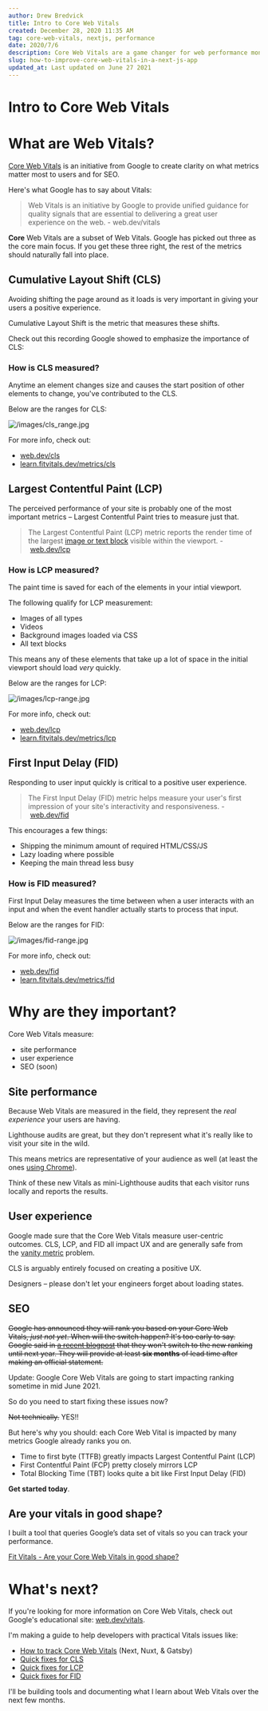 ```yaml
---
author: Drew Bredvick
title: Intro to Core Web Vitals
created: December 28, 2020 11:35 AM
tag: core-web-vitals, nextjs, performance
date: 2020/7/6
description: Core Web Vitals are a game changer for web performance monitoring. Here's an intro to how to monitor them.
slug: how-to-improve-core-web-vitals-in-a-next-js-app
updated_at: Last updated on June 27 2021
---
```



<OGImage
  title="Intro to Core Web Vitals"
  image="https://web-dev.imgix.net/image/tcFciHGuF3MxnTr1y5ue01OGLBn2/dYAbN2LdttJ1qYk1gssh.svg"
/>

# Intro to Core Web Vitals

# **What are Web Vitals?**

[Core Web Vitals](https://web.dev/vitals) is an initiative from Google to create clarity on what metrics matter most to users and for SEO.

Here's what Google has to say about Vitals:

> Web Vitals is an initiative by Google to provide unified guidance for quality signals that are essential to delivering a great user experience on the web. - web.dev/vitals

**Core** Web Vitals are a subset of Web Vitals. Google has picked out three as the core main focus. If you get these three right, the rest of the metrics should naturally fall into place.

## **Cumulative Layout Shift (CLS)**

Avoiding shifting the page around as it loads is very important in giving your users a positive experience.

Cumulative Layout Shift is the metric that measures these shifts.

Check out this recording Google showed to emphasize the importance of CLS:

### **How is CLS measured?**

Anytime an element changes size and causes the start position of other elements to change, you've contributed to the CLS.

Below are the ranges for CLS:

![/images/cls_range.jpg](/images/cls_range.jpg)

For more info, check out:

- [web.dev/cls](https://web.dev/cls)
- [learn.fitvitals.dev/metrics/cls](https://learn.fitvitals.dev/metrics/cls)

## **Largest Contentful Paint (LCP)**

The perceived performance of your site is probably one of the most important metrics – Largest Contentful Paint tries to measure just that.

> The Largest Contentful Paint (LCP) metric reports the render time of the largest [image or text block](https://web.dev/lcp/#what-elements-are-considered) visible within the viewport. - [web.dev/lcp](https://web.dev/lcp)

### **How is LCP measured?**

The paint time is saved for each of the elements in your intial viewport.

The following qualify for LCP measurement:

- Images of all types
- Videos
- Background images loaded via CSS
- All text blocks

This means any of these elements that take up a lot of space in the initial viewport should load *very* quickly.

Below are the ranges for LCP:

![/images/lcp-range.jpg](/images/lcp-range.jpg)

For more info, check out:

- [web.dev/lcp](https://web.dev/lcp)
- [learn.fitvitals.dev/metrics/lcp](https://learn.fitvitals.dev/metrics/lcp)

## **First Input Delay (FID)**

Responding to user input quickly is critical to a positive user experience.

> The First Input Delay (FID) metric helps measure your user's first impression of your site's interactivity and responsiveness. - [web.dev/fid](https://web.dev/fid)

This encourages a few things:

- Shipping the minimum amount of required HTML/CSS/JS
- Lazy loading where possible
- Keeping the main thread less busy

### **How is FID measured?**

First Input Delay measures the time between when a user interacts with an input and when the event handler actually starts to process that input.

Below are the ranges for FID:

![/images/fid-range.jpg](/images/fid-range.jpg)

For more info, check out:

- [web.dev/fid](https://web.dev/fid)
- [learn.fitvitals.dev/metrics/fid](https://learn.fitvitals.dev/metrics/fid)

# **Why are they important?**

Core Web Vitals measure:

- site performance
- user experience
- SEO (soon)

## **Site performance**

Because Web Vitals are measured in the field, they represent the *real experience* your users are having.

Lighthouse audits are great, but they don't represent what it's really like to visit your site in the wild.

This means metrics are representative of your audience as well (at least the ones [using Chrome](https://developers.google.com/web/tools/chrome-user-experience-report)).

Think of these new Vitals as mini-Lighthouse audits that each visitor runs locally and reports the results.

## **User experience**

Google made sure that the Core Web Vitals measure user-centric outcomes. CLS, LCP, and FID all impact UX and are generally safe from the [vanity metric](https://www.nngroup.com/articles/vanity-metrics/) problem.

CLS is arguably entirely focused on creating a positive UX.

Designers – please don't let your engineers forget about loading states.

## **SEO**

~~Google has announced they will rank you based on your Core Web Vitals, *just not yet*. When will the switch happen? It's too early to say. Google said in [a recent blogpost](https://webmasters.googleblog.com/2020/05/evaluating-page-experience.html) that they won't switch to the new ranking until next year. They will provide at least **six months** of lead time after making an official statement.~~

Update: Google Core Web Vitals are going to start impacting ranking sometime in mid June 2021.

So do you need to start fixing these issues now?

~~Not technically.~~ YES!!

But here's why you should: each Core Web Vital is impacted by many metrics Google already ranks you on.

- Time to first byte (TTFB) greatly impacts Largest Contentful Paint (LCP)
- First Contentful Paint (FCP) pretty closely mirrors LCP
- Total Blocking Time (TBT) looks quite a bit like First Input Delay (FID)

**Get started today**.

## Are your vitals in good shape?

I built a tool that queries Google’s data set of vitals so you can track your performance.

[Fit Vitals - Are your Core Web Vitals in good shape?](https://fitvitals.dev)

# **What's next?**

If you're looking for more information on Core Web Vitals, check out Google's educational site: [web.dev/vitals](https://web.dev/vitals).

I'm making a guide to help developers with practical Vitals issues like:

- [How to track Core Web Vitals](https://learn.fitvitals.dev/tracking-core-web-vitals) (Next, Nuxt, & Gatsby)
- [Quick fixes for CLS](https://learn.fitvitals.dev/metrics/cls)
- [Quick fixes for LCP](https://learn.fitvitals.dev/metrics/lcp)
- [Quick fixes for FID](https://learn.fitvitals.dev/metrics/fid)

I'll be building tools and documenting what I learn about Web Vitals over the next few months.
